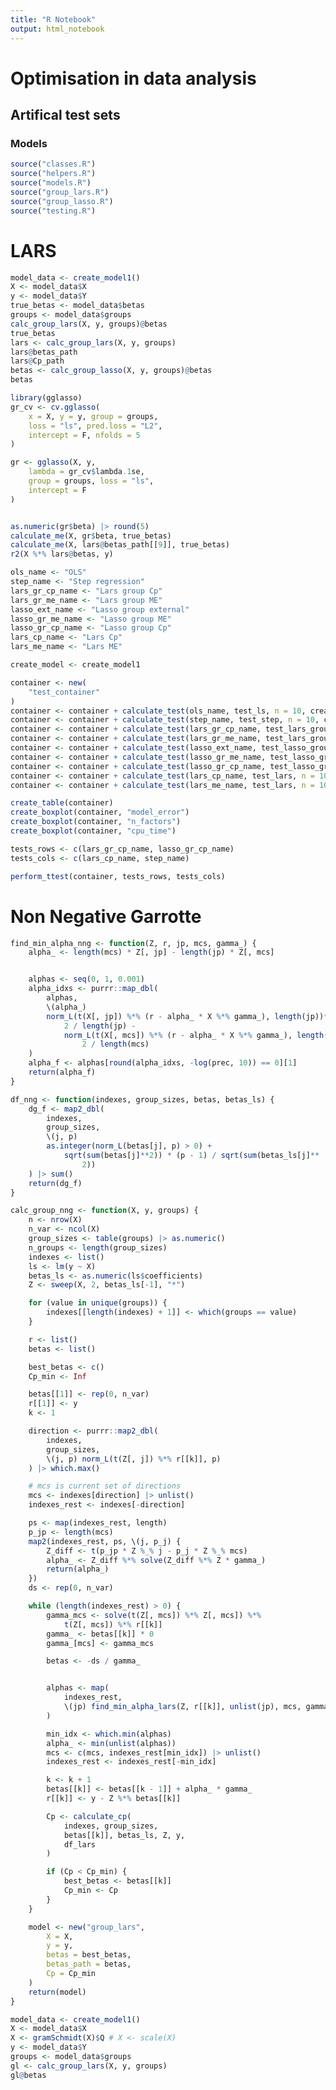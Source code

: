 ```yaml
---
title: "R Notebook"
output: html_notebook
---
```


# Optimisation in data analysis

## Artifical test sets

### Models

```r

source("classes.R")
source("helpers.R")
source("models.R")
source("group_lars.R")
source("group_lasso.R")
source("testing.R")


```


# LARS

```r

model_data <- create_model1()
X <- model_data$X
y <- model_data$Y
true_betas <- model_data$betas
groups <- model_data$groups
calc_group_lars(X, y, groups)@betas
true_betas
lars <- calc_group_lars(X, y, groups)
lars@betas_path
lars@Cp_path
betas <- calc_group_lasso(X, y, groups)@betas
betas

library(gglasso)
gr_cv <- cv.gglasso(
    x = X, y = y, group = groups,
    loss = "ls", pred.loss = "L2",
    intercept = F, nfolds = 5
)

gr <- gglasso(X, y,
    lambda = gr_cv$lambda.1se,
    group = groups, loss = "ls",
    intercept = F
)


as.numeric(gr$beta) |> round(5)
calculate_me(X, gr$beta, true_betas)
calculate_me(X, lars@betas_path[[9]], true_betas)
r2(X %*% lars@betas, y)

ols_name <- "OLS"
step_name <- "Step regression"
lars_gr_cp_name <- "Lars group Cp"
lars_gr_me_name <- "Lars group ME"
lasso_ext_name <- "Lasso group external"
lasso_gr_me_name <- "Lasso group ME"
lasso_gr_cp_name <- "Lasso group Cp"
lars_cp_name <- "Lars Cp"
lars_me_name <- "Lars ME"

create_model <- create_model1

container <- new(
    "test_container"
)
container <- container + calculate_test(ols_name, test_ls, n = 10, create_model)
container <- container + calculate_test(step_name, test_step, n = 10, create_model)
container <- container + calculate_test(lars_gr_cp_name, test_lars_group, n = 10, create_model, result_indicator = "cp")
container <- container + calculate_test(lars_gr_me_name, test_lars_group, n = 10, create_model, result_indicator = "me")
container <- container + calculate_test(lasso_ext_name, test_lasso_group_library, n = 10, create_model)
container <- container + calculate_test(lasso_gr_me_name, test_lasso_group, n = 10, create_model, result_indicator = "me")
container <- container + calculate_test(lasso_gr_cp_name, test_lasso_group, n = 10, create_model, result_indicator = "cp")
container <- container + calculate_test(lars_cp_name, test_lars, n = 10, create_model, result_indicator = "cp")
container <- container + calculate_test(lars_me_name, test_lars, n = 10, create_model, result_indicator = "me")

create_table(container)
create_boxplot(container, "model_error")
create_boxplot(container, "n_factors")
create_boxplot(container, "cpu_time")

tests_rows <- c(lars_gr_cp_name, lasso_gr_cp_name)
tests_cols <- c(lars_cp_name, step_name)

perform_ttest(container, tests_rows, tests_cols)

```

# Non Negative Garrotte

```r

find_min_alpha_nng <- function(Z, r, jp, mcs, gamma_) {
    alpha_ <- length(mcs) * Z[, jp] - length(jp) * Z[, mcs]


    alphas <- seq(0, 1, 0.001)
    alpha_idxs <- purrr::map_dbl(
        alphas,
        \(alpha_)
        norm_L(t(X[, jp]) %*% (r - alpha_ * X %*% gamma_), length(jp))**
            2 / length(jp) -
            norm_L(t(X[, mcs]) %*% (r - alpha_ * X %*% gamma_), length(mcs))**
                2 / length(mcs)
    )
    alpha_f <- alphas[round(alpha_idxs, -log(prec, 10)) == 0][1]
    return(alpha_f)
}

df_nng <- function(indexes, group_sizes, betas, betas_ls) {
    dg_f <- map2_dbl(
        indexes,
        group_sizes,
        \(j, p)
        as.integer(norm_L(betas[j], p) > 0) +
            sqrt(sum(betas[j]**2)) * (p - 1) / sqrt(sum(betas_ls[j]**
                2))
    ) |> sum()
    return(dg_f)
}

calc_group_nng <- function(X, y, groups) {
    n <- nrow(X)
    n_var <- ncol(X)
    group_sizes <- table(groups) |> as.numeric()
    n_groups <- length(group_sizes)
    indexes <- list()
    ls <- lm(y ~ X)
    betas_ls <- as.numeric(ls$coefficients)
    Z <- sweep(X, 2, betas_ls[-1], "*")

    for (value in unique(groups)) {
        indexes[[length(indexes) + 1]] <- which(groups == value)
    }

    r <- list()
    betas <- list()

    best_betas <- c()
    Cp_min <- Inf

    betas[[1]] <- rep(0, n_var)
    r[[1]] <- y
    k <- 1

    direction <- purrr::map2_dbl(
        indexes,
        group_sizes,
        \(j, p) norm_L(t(Z[, j]) %*% r[[k]], p)
    ) |> which.max()

    # mcs is current set of directions
    mcs <- indexes[direction] |> unlist()
    indexes_rest <- indexes[-direction]

    ps <- map(indexes_rest, length)
    p_jp <- length(mcs)
    map2(indexes_rest, ps, \(j, p_j) {
        Z_diff <- t(p_jp * Z %_% j - p_j * Z %_% mcs)
        alpha_ <- Z_diff %*% solve(Z_diff %*% Z * gamma_)
        return(alpha_)
    })
    ds <- rep(0, n_var)

    while (length(indexes_rest) > 0) {
        gamma_mcs <- solve(t(Z[, mcs]) %*% Z[, mcs]) %*%
            t(Z[, mcs]) %*% r[[k]]
        gamma_ <- betas[[k]] * 0
        gamma_[mcs] <- gamma_mcs

        betas <- -ds / gamma_


        alphas <- map(
            indexes_rest,
            \(jp) find_min_alpha_lars(Z, r[[k]], unlist(jp), mcs, gamma_, prec = 0.001)
        )

        min_idx <- which.min(alphas)
        alpha_ <- min(unlist(alphas))
        mcs <- c(mcs, indexes_rest[min_idx]) |> unlist()
        indexes_rest <- indexes_rest[-min_idx]

        k <- k + 1
        betas[[k]] <- betas[[k - 1]] + alpha_ * gamma_
        r[[k]] <- y - Z %*% betas[[k]]

        Cp <- calculate_cp(
            indexes, group_sizes,
            betas[[k]], betas_ls, Z, y,
            df_lars
        )

        if (Cp < Cp_min) {
            best_betas <- betas[[k]]
            Cp_min <- Cp
        }
    }

    model <- new("group_lars",
        X = X,
        y = y,
        betas = best_betas,
        betas_path = betas,
        Cp = Cp_min
    )
    return(model)
}

model_data <- create_model1()
X <- model_data$X
X <- gramSchmidt(X)$Q # X <- scale(X)
y <- model_data$Y
groups <- model_data$groups
gl <- calc_group_lars(X, y, groups)
gl@betas

```
